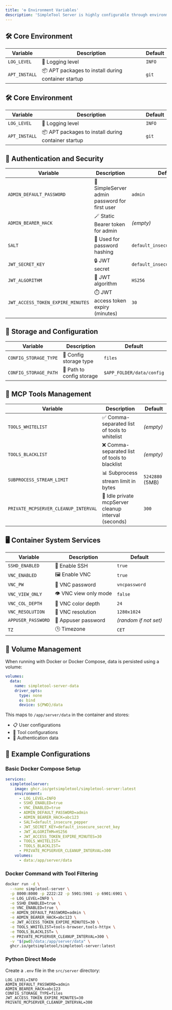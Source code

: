 ```yaml
---
title: '⚙️ Environment Variables'
description: 'SimpleTool Server is highly configurable through environment variables. This page documents all available environment variables you can use to customize your server.'
---
```



## 🛠️ Core Environment

| Variable | Description | Default |
|----------|-------------|---------|
| `LOG_LEVEL` | 📝 Logging level | `INFO` |
| `APT_INSTALL` | 📦 APT packages to install during container startup | `git` |

## 🛠️ Core Environment

| Variable | Description | Default |
|----------|-------------|---------|
| `LOG_LEVEL` | 📝 Logging level | `INFO` |
| `APT_INSTALL` | 📦 APT packages to install during container startup | `git` |

## 🔐 Authentication and Security

| Variable | Description | Default |
|----------|-------------|---------|
| `ADMIN_DEFAULT_PASSWORD` | 🔑 SimpleServer admin password for first user | `admin` |
| `ADMIN_BEARER_HACK` | 🪄 Static Bearer token for admin | _(empty)_ |
| `SALT` | 🧂 Used for password hashing | `default_insecure_pepper` |
| `JWT_SECRET_KEY` | 🔒 JWT secret | `default_insecure_secret_key` |
| `JWT_ALGORITHM` | 🔐 JWT algorithm | `HS256` |
| `JWT_ACCESS_TOKEN_EXPIRE_MINUTES` | ⏱️ JWT access token expiry (minutes) | `30` |

## 📂 Storage and Configuration

| Variable | Description | Default |
|----------|-------------|---------|
| `CONFIG_STORAGE_TYPE` | 💾 Config storage type | `files` |
| `CONFIG_STORAGE_PATH` | 📁 Path to config storage | `$APP_FOLDER/data/config` |

## 🧰 MCP Tools Management

| Variable | Description | Default |
|----------|-------------|---------|
| `TOOLS_WHITELIST` | ✅ Comma-separated list of tools to whitelist | _(empty)_ |
| `TOOLS_BLACKLIST` | ❌ Comma-separated list of tools to blacklist | _(empty)_ |
| `SUBPROCESS_STREAM_LIMIT` | 📊 Subprocess stream limit in bytes | `5242880` (5MB) |
| `PRIVATE_MCPSERVER_CLEANUP_INTERVAL` | 🧹 Idle private mcpServer cleanup interval (seconds) | `300` |

## 🖥️ Container System Services

| Variable | Description | Default |
|----------|-------------|---------|
| `SSHD_ENABLED` | 🔌 Enable SSH | `true` |
| `VNC_ENABLED` | 🖼️ Enable VNC | `true` |
| `VNC_PW` | 🔑 VNC password | `vncpassword` |
| `VNC_VIEW_ONLY` | 👁️ VNC view only mode | `false` |
| `VNC_COL_DEPTH` | 🎨 VNC color depth | `24` |
| `VNC_RESOLUTION` | 📐 VNC resolution | `1280x1024` |
| `APPUSER_PASSWORD` | 👤 Appuser password | _(random if not set)_ |
| `TZ` | 🕒 Timezone | `CET` |

## 💾 Volume Management

When running with Docker or Docker Compose, data is persisted using a volume:

```yaml
volumes:
  data:
    name: simpletool-server-data    
    driver_opts:
      type: none
      o: bind
      device: ${PWD}/data
```

This maps to `/app/server/data` in the container and stores:

- 📋 User configurations
- 🔧 Tool configurations
- 🔐 Authentication data

## 🚀 Example Configurations

### Basic Docker Compose Setup

```yaml
services:
  simpletoolserver:
    image: ghcr.io/getsimpletool/simpletool-server:latest
    environment:
      - LOG_LEVEL=INFO
      - SSHD_ENABLED=true
      - VNC_ENABLED=true
      - ADMIN_DEFAULT_PASSWORD=admin
      - ADMIN_BEARER_HACK=abc123
      - SALT=default_insecure_pepper
      - JWT_SECRET_KEY=default_insecure_secret_key
      - JWT_ALGORITHM=HS256
      - JWT_ACCESS_TOKEN_EXPIRE_MINUTES=30
      - TOOLS_WHITELIST=
      - TOOLS_BLACKLIST=
      - PRIVATE_MCPSERVER_CLEANUP_INTERVAL=300
    volumes:
      - data:/app/server/data
```

### Docker Command with Tool Filtering

```bash
docker run -d \
  --name simpletool-server \
  -p 8000:8000 -p 2222:22 -p 5901:5901 -p 6901:6901 \
  -e LOG_LEVEL=INFO \
  -e SSHD_ENABLED=true \
  -e VNC_ENABLED=true \
  -e ADMIN_DEFAULT_PASSWORD=admin \
  -e ADMIN_BEARER_HACK=abc123 \
  -e JWT_ACCESS_TOKEN_EXPIRE_MINUTES=30 \
  -e TOOLS_WHITELIST=tools-browser,tools-httpx \
  -e TOOLS_BLACKLIST= \
  -e PRIVATE_MCPSERVER_CLEANUP_INTERVAL=300 \
  -v "$(pwd)/data:/app/server/data" \
  ghcr.io/getsimpletool/simpletool-server:latest
```

### Python Direct Mode

Create a `.env` file in the `src/server` directory:

```
LOG_LEVEL=INFO
ADMIN_DEFAULT_PASSWORD=admin
ADMIN_BEARER_HACK=abc123
CONFIG_STORAGE_TYPE=files
JWT_ACCESS_TOKEN_EXPIRE_MINUTES=30
PRIVATE_MCPSERVER_CLEANUP_INTERVAL=300
```
